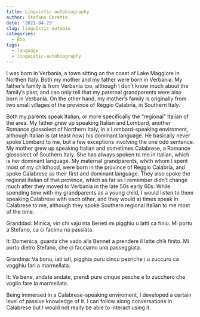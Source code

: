 ```yaml
---
title: Linguistic autobiography
author: Stefano Coretta
date: '2021-04-29'
slug: linguistic-autobio
categories:
  - Bio
tags:
  - language
  - linguistic-autobiography
---
```


I was born in Verbania, a town sitting on the coast of Lake Maggiore in Northen Italy.
Both my mother and my father were born in Verbania.
My father's family is from Verbania too, although I don't know much about the family's past, and can only tell that my paternal grandparents were also born in Verbania.
On the other hand, my mother's family is originally from two small villages of the province of Reggio Calabria, in Southern Italy.

Both my parents speak Italian, or more specifically the "regional" Italian of the area.
My father grew up speaking Italian and Lombard, another Romance glossolect of Northern Italy, in a Lombard-speaking enviroment, although Italian is (at least now) his dominant language.
He basically never spoke Lombard to me, but a few exceptions involving the one odd sentence.
My mother grew up speaking Italian and sometimes Calabrese, a Romance glossolect of Southern Italy.
She has always spoken to me in Italian, which is her dominant language.
My maternal grandparents, whith whom I spent most of my childhood, were born in the province of Reggio Calabria, and spoke Calabrese as their first and dominant language.
They also spoke the regional Italian of that province, which as far as I remember didn't change much after they moved to Verbania in the late 50s early 60s.
While spending time with my grandparents as a young child, I would listen to them speaking Calabrese with each other, and they would at times speak in Calabrese to me, although they spoke Southern regional Italian to me most of the time.

Granddad:
    Minica, viri chi vaju nta Beneti mi pigghiu u latti ca finiu. Mi portu a Stefano, ca ci facimu na passiata.

It: Domenica, guarda che vado alla Bennet a prendere il latte ch'è finito. Mi porto dietro Stefano, che ci facciamo una passeggiata.

Grandma:
    Va bonu, iati iati, pigghia puru cincu pesriche i u zuccuru ca vogghiu fari a marmellata.

It: Va bene, andate andate, prendi pure cinque pesche e lo zucchero che voglio fare la marmellata.

Being immersed in a Calabrese-speaking enviroment, I developed a certain level of passive knowledge of it.
I can follow along conversations in Calabrese but I would not really be able to interact using it.


